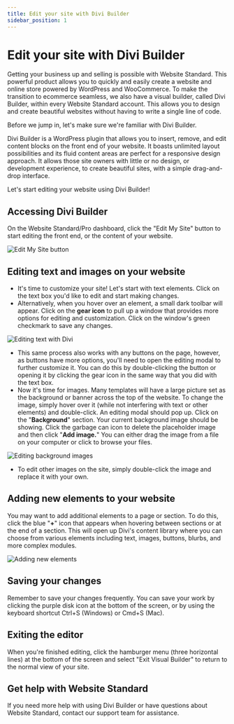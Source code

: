 ```yaml
---
title: Edit your site with Divi Builder
sidebar_position: 1
---
```


# Edit your site with Divi Builder

Getting your business up and selling is possible with Website Standard. This powerful product allows you to quickly and easily create a website and online store powered by WordPress and WooCommerce. To make the transition to ecommerce seamless, we also have a visual builder, called Divi Builder, within every Website Standard account. This allows you to design and create beautiful websites without having to write a single line of code.

Before we jump in, let's make sure we're familiar with Divi Builder.

Divi Builder is a WordPress plugin that allows you to insert, remove, and edit content blocks on the front end of your website. It boasts unlimited layout possibilities and its fluid content areas are perfect for a responsive design approach. It allows those site owners with little or no design, or development experience, to create beautiful sites, with a simple drag-and-drop interface.

Let's start editing your website using Divi Builder!

## Accessing Divi Builder

On the Website Standard/Pro dashboard, click the "Edit My Site" button to start editing the front end, or the content of your website.

![Edit My Site button](./img/divi-builder/edit-site-button.jpg)

## Editing text and images on your website

- It's time to customize your site! Let's start with text elements. Click on the text box you'd like to edit and start making changes.
- Alternatively, when you hover over an element, a small dark toolbar will appear. Click on the **gear icon** to pull up a window that provides more options for editing and customization. Click on the window's green checkmark to save any changes.

![Editing text with Divi](./img/divi-builder/divi-edit-text.png)

- This same process also works with any buttons on the page, however, as buttons have more options, you'll need to open the editing modal to further customize it. You can do this by double-clicking the button or opening it by clicking the gear icon in the same way that you did with the text box.
- Now it's time for images. Many templates will have a large picture set as the background or banner across the top of the website. To change the image, simply hover over it (while not interfering with text or other elements) and double-click. An editing modal should pop up. Click on the "**Background**" section. Your current background image should be showing. Click the garbage can icon to delete the placeholder image and then click "**Add image.**" You can either drag the image from a file on your computer or click to browse your files.

![Editing background images](./img/divi-builder/divi-edit-background.png)

- To edit other images on the site, simply double-click the image and replace it with your own.

## Adding new elements to your website

You may want to add additional elements to a page or section. To do this, click the blue "**+**" icon that appears when hovering between sections or at the end of a section. This will open up Divi's content library where you can choose from various elements including text, images, buttons, blurbs, and more complex modules.

![Adding new elements](./img/divi-builder/divi-add-elements.png)

## Saving your changes

Remember to save your changes frequently. You can save your work by clicking the purple disk icon at the bottom of the screen, or by using the keyboard shortcut Ctrl+S (Windows) or Cmd+S (Mac).

## Exiting the editor

When you're finished editing, click the hamburger menu (three horizontal lines) at the bottom of the screen and select "Exit Visual Builder" to return to the normal view of your site.

## Get help with Website Standard

If you need more help with using Divi Builder or have questions about Website Standard, contact our support team for assistance.